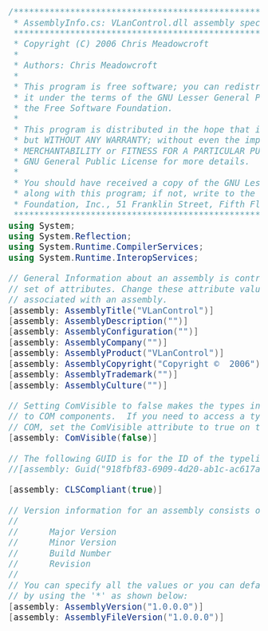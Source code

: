 {{example code|l=LGPL|for=.Net Interface to VLC}}
<big><big><syntaxhighlight lang="csharp">
/*****************************************************************************
 * AssemblyInfo.cs: VLanControl.dll assembly specification
 *****************************************************************************
 * Copyright (C) 2006 Chris Meadowcroft
 *
 * Authors: Chris Meadowcroft
 *
 * This program is free software; you can redistribute it and/or modify
 * it under the terms of the GNU Lesser General Public License as published by
 * the Free Software Foundation.
 *
 * This program is distributed in the hope that it will be useful,
 * but WITHOUT ANY WARRANTY; without even the implied warranty of
 * MERCHANTABILITY or FITNESS FOR A PARTICULAR PURPOSE.  See the
 * GNU General Public License for more details.
 *
 * You should have received a copy of the GNU Lesser General Public License
 * along with this program; if not, write to the Free Software
 * Foundation, Inc., 51 Franklin Street, Fifth Floor, Boston MA 02110-1301, USA.
 *****************************************************************************/
using System;
using System.Reflection;
using System.Runtime.CompilerServices;
using System.Runtime.InteropServices;

// General Information about an assembly is controlled through the following 
// set of attributes. Change these attribute values to modify the information
// associated with an assembly.
[assembly: AssemblyTitle("VLanControl")]
[assembly: AssemblyDescription("")]
[assembly: AssemblyConfiguration("")]
[assembly: AssemblyCompany("")]
[assembly: AssemblyProduct("VLanControl")]
[assembly: AssemblyCopyright("Copyright ©  2006")]
[assembly: AssemblyTrademark("")]
[assembly: AssemblyCulture("")]

// Setting ComVisible to false makes the types in this assembly not visible 
// to COM components.  If you need to access a type in this assembly from 
// COM, set the ComVisible attribute to true on that type.
[assembly: ComVisible(false)]

// The following GUID is for the ID of the typelib if this project is exposed to COM
//[assembly: Guid("918fbf83-6909-4d20-ab1c-ac617a7b420d")]

[assembly: CLSCompliant(true)]

// Version information for an assembly consists of the following four values:
//
//      Major Version
//      Minor Version 
//      Build Number
//      Revision
//
// You can specify all the values or you can default the Revision and Build Numbers 
// by using the '*' as shown below:
[assembly: AssemblyVersion("1.0.0.0")]
[assembly: AssemblyFileVersion("1.0.0.0")]
</syntaxhighlight></big></big>
